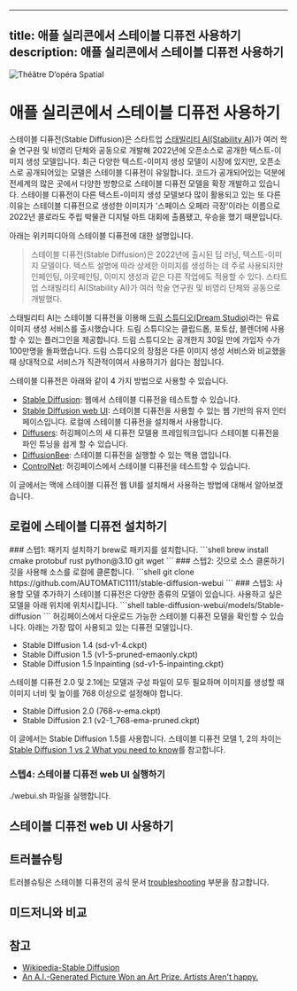 
---
title: 애플 실리콘에서 스테이블 디퓨전 사용하기
description: 애플 실리콘에서 스테이블 디퓨전 사용하기
---

![Théâtre D’opéra Spatial](https://static01.nyt.com/images/2022/09/01/business/00roose-1/merlin_212276709_3104aef5-3dc4-4288-bb44-9e5624db0b37-jumbo.jpg?quality=75&auto=webp)
# 애플 실리콘에서 스테이블 디퓨전 사용하기

스테이블 디퓨전(Stable Diffusion)은 스타트업 [스태빌리티 AI(Stability AI)](https://stability.ai/)가 여러 학술 연구원 및 비영리 단체와 공동으로 개발해 2022년에 오픈소스로 공개한 텍스트-이미지 생성 모델입니다. 최근 다양한 텍스트-이미지 생성 모델이 시장에 있지만, 오픈소스로 공개되어있는 모델은 스테이블 디퓨전이 유일합니다. 코드가 공개되어있는 덕분에 전세계의 많은 곳에서 다양한 방향으로 스테이블 디퓨전 모델을 확장 개발하고 있습니다. 스테이블 디퓨전이 다른 텍스트-이미지 생성 모델보다 많이 활용되고 있는 또 다른 이유는 스테이블 디퓨전으로 생성한 이미지가 '스페이스 오페라 극장'이라는 이름으로 2022년 콜로라도 주립 박물관 디지털 아트 대회에 출픔됐고, 우승을 했기 때문입니다.

아래는 위키피디아의 스테이블 디퓨전에 대한 설명입니다.

> 스테이블 디퓨전(Stable Diffusion)은 2022년에 출시된 딥 러닝, 텍스트-이미지 모델이다. 텍스트 설명에 따라 상세한 이미지를 생성하는 데 주로 사용되지만 인페인팅, 아웃페인팅, 이미지 생성과 같은 다른 작업에도 적용할 수 있다. 스타트업 스태빌리티 AI(Stability AI)가 여러 학술 연구원 및 비영리 단체와 공동으로 개발했다.

스태빌리티 AI는 스테이블 디퓨전을 이용해 [드림 스튜디오(Dream Studio)](https://beta.dreamstudio.ai/generate)라는 유료 이미지 생성 서비스를 출시했습니다. 드림 스튜디오는 클립드롭, 포토샵, 블렌더에 사용할 수 있는 플러그인을 제공합니다. 드림 스튜디오는 공개한지 30일 만에 가입자 수가 100만명을 돌파했습니다. 드림 스튜디오의 장점은 다른 이미지 생성 서비스와 비교했을 때 상대적으로 서비스가 직관적이여서 사용하기가 쉽다는 점입니다. 

스테이블 디퓨전은 아래와 같이 4 가지 방법으로 사용할 수 있습니다.
* [Stable Diffusion](https://stablediffusionweb.com/): 웹에서 스테이블 디퓨전을 테스트할 수 있습니다.
* [Stable Diffusion web UI](https://github.com/AUTOMATIC1111/stable-diffusion-webui): 스테이블 디퓨전을 사용할 수 있는 웹 기반의 유저 인터페이스입니다. 로컬에 스테이블 디퓨전을 설치해서 사용합니다.
* [Diffusers](https://huggingface.co/docs/diffusers/index): 허깅페이스의 새 디퓨전 모델용 프레임워크입니다 스테이블 디퓨전을 파인 튜닝을 쉽게 할 수 있습니다.
* [DiffusionBee](https://diffusionbee.com/): 스테이블 디퓨전을 실행할 수 있는 맥용 앱입니다.
* [ControlNet](https://huggingface.co/spaces/hysts/ControlNet): 허깅페이스에서 스테이블 디퓨전을 테스트할 수 있습니다.

이 글에서는 맥에 스테이블 디퓨전 웹 UI를 설치해서 사용하는 방법에 대해서 알아보겠습니다.

## 로컬에 스테이블 디퓨전 설치하기 
<Steps>
### 스텝1: 패키지 설치하기
brew로 패키지를 설치합니다.
```shell
brew install cmake protobuf rust python@3.10 git wget 
```
### 스텝2: 깃으로 소스 클론하기
깃을 사용해 소스를 로컬에 클론합니다.
```shell
git clone https://github.com/AUTOMATIC1111/stable-diffusion-webui
```
### 스텝3: 사용할 모델 추가하기
스테이블 디퓨전은 다양한 종류의 모델이 있습니다. 사용하고 싶은 모델을 아래 위치에 위치시킵니다. 
```shell
table-diffusion-webui/models/Stable-diffusion 
```
허깅페이스에서 다운로드 가능한 스테이블 디퓨전 모델을 확인할 수 있습니다. 
아래는 가장 많이 사용되고 있는 디퓨전 모델입니다.
  
* Stable DIffusion 1.4 (sd-v1-4.ckpt)
* Stable Diffusion 1.5 (v1-5-pruned-emaonly.ckpt)
* Stable Diffusion 1.5 Inpainting (sd-v1-5-inpainting.ckpt)

스테이블 디퓨전 2.0 및 2.1에는 모델과 구성 파일이 모두 필요하며 이미지를 생성할 때 이미지 너비 및 높이를 768 이상으로 설정해야 합니다.

* Stable Diffusion 2.0 (768-v-ema.ckpt)
* Stable Diffusion 2.1 (v2-1_768-ema-pruned.ckpt)

이 글에서는 Stable Diffusion 1.5를 사용합니다.
<Callout type="info">
  스테이블 디퓨전 모델 1, 2의 차이는 [Stable Diffusion 1 vs 2 What you need to know](https://www.assemblyai.com/blog/stable-diffusion-1-vs-2-what-you-need-to-know/)를 참고합니다.
</Callout>
 
### 스텝4: 스테이블 디퓨전 web UI 실행하기
./webui.sh 파일을 실행합니다.
</Steps>

## 스테이블 디퓨전 web UI 사용하기

## 트러블슈팅
트러블슈팅은 스테이블 디퓨전의 공식 문서 [troubleshooting](https://github.com/AUTOMATIC1111/stable-diffusion-webui/wiki/Installation-on-Apple-Silicon#troubleshooting) 부분을 참고합니다.

## 미드저니와 비교


## 참고 
* [Wikipedia-Stable Diffusion](https://ko.wikipedia.org/wiki/%EC%8A%A4%ED%85%8C%EC%9D%B4%EB%B8%94_%EB%94%94%ED%93%A8%EC%A0%84)
* [An A.I.-Generated Picture Won an Art Prize. Artists Aren't happy.](https://www.nytimes.com/2022/09/02/technology/ai-artificial-intelligence-artists.html)

